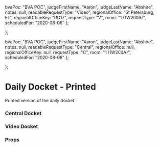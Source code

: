

<Meta
  title="Hearings/Components/Daily Docket/DailyDocketPrinted"
  component={DailyDocketPrinted}
/>

  bvaPoc: "BVA POC",
  judgeFirstName: "Aaron",
  judgeLastName: "Abshire",
  notes: null,
  readableRequestType: "Video",
  regionalOffice: "St Petersburg, FL",
  regionalOfficeKey: "RO17",
  requestType: "V",
  room: "1 (1W200A)",
  scheduledFor: "2020-08-08"
};

  [defaultHearing.appealExternalId]: defaultHearing,
  [legacyHearing.appealExternalId]: legacyHearing
};

  bvaPoc: "BVA POC",
  judgeFirstName: "Aaron",
  judgeLastName: "Abshire",
  notes: null,
  readableRequestType: "Central",
  regionalOffice: null,
  regionalOfficeKey: null,
  requestType: "C",
  room: "1 (1W200A)",
  scheduledFor: "2020-08-08"
};

  [centralHearing.appeal_external_id]: centralHearing
};

# Daily Docket - Printed

Printed version of the daily docket.

### Central Docket

<Preview>
  <Story name="Central">
    <DailyDocketPrinted
      docket={centralDocket}
      hearings={centralHearings}
      user={userWithJudgeRole}
      disablePrompt
    />
  </Story>
</Preview>

### Video Docket

<Preview>
  <Story name="Video">
    <DailyDocketPrinted
      docket={videoDocket}
      hearings={videoHearings}
      user={userWithJudgeRole}
      disablePrompt
    />
  </Story>
</Preview>

### Props

<Props of={DailyDocketPrinted} />
